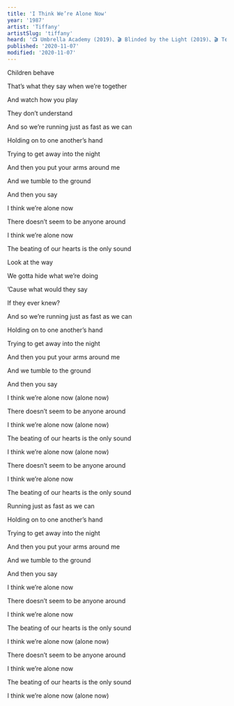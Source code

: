 ```yaml
---
title: 'I Think We’re Alone Now'
year: '1987'
artist: 'Tiffany'
artistSlug: 'tiffany'
heard: '📺 Umbrella Academy (2019)、🎬 Blinded by the Light (2019)、🎬 Ted 2 (2015)、🎬 Ted (2012)'
published: '2020-11-07'
modified: '2020-11-07'
---
```


<LyricSection>

Children behave

That&rsquo;s what they say when we&rsquo;re together

And watch how you play

They don&rsquo;t understand

</LyricSection>

<LyricSection>

And so we&rsquo;re running just as fast as we can

Holding on to one another&rsquo;s hand

Trying to get away into the night

And then you put your arms around me

And we tumble to the ground

And then you say

</LyricSection>

<LyricSection>

I think we&rsquo;re alone now

There doesn&rsquo;t seem to be anyone around

I think we&rsquo;re alone now

The beating of our hearts is the only sound

</LyricSection>

<LyricSection>

Look at the way

We gotta hide what we&rsquo;re doing

&rsquo;Cause what would they say

If they ever knew?

</LyricSection>

<LyricSection>

And so we&rsquo;re running just as fast as we can

Holding on to one another&rsquo;s hand

Trying to get away into the night

And then you put your arms around me

And we tumble to the ground

And then you say

</LyricSection>

<LyricSection>

I think we&rsquo;re alone now (alone now)

There doesn&rsquo;t seem to be anyone around

I think we&rsquo;re alone now (alone now)

The beating of our hearts is the only sound

</LyricSection>

<LyricSection>

I think we&rsquo;re alone now (alone now)

There doesn&rsquo;t seem to be anyone around

I think we&rsquo;re alone now

The beating of our hearts is the only sound

</LyricSection>

<LyricSection>

Running just as fast as we can

Holding on to one another&rsquo;s hand

Trying to get away into the night

And then you put your arms around me

And we tumble to the ground

And then you say

</LyricSection>

<LyricSection>

I think we&rsquo;re alone now

There doesn&rsquo;t seem to be anyone around

I think we&rsquo;re alone now

The beating of our hearts is the only sound

</LyricSection>

<LyricSection>

I think we&rsquo;re alone now (alone now)

There doesn&rsquo;t seem to be anyone around

I think we&rsquo;re alone now

The beating of our hearts is the only sound

</LyricSection>

<LyricSection>

I think we&rsquo;re alone now (alone now)

</LyricSection>
